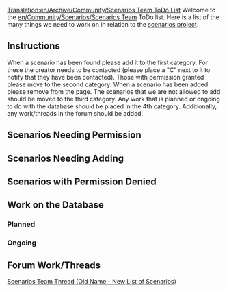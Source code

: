 [[Translation:en/Archive/Community/Scenarios Team ToDo List]]
Welcome to the [[en/Community/Scenarios/Scenarios Team]] ToDo list. Here is a list of the many things we need to work on in relation to the [[en/Community/Scenarios/Scenarios Team|scenarios project]].

== Instructions ==

When a scenario has been found please add it to the first category. For these the creator needs to be contacted (please place a "C" next to it to notify that they have been contacted). Those with permission granted please move to the second category. When a scenario has been added please remove from the page. The scenarios that we are not allowed to add should be moved to the third category. Any work that is planned or ongoing to do with the database should be placed in the 4th category. Additionally, any work/threads in the forum should be added. 


== Scenarios Needing Permission ==


== Scenarios Needing Adding ==


== Scenarios with Permission Denied ==


== Work on the Database ==

=== Planned ===

=== Ongoing ===


== Forum Work/Threads ==
[http://www.tt-forums.net/viewtopic.php?t=30482&start=0&postdays=0&postorder=asc&highlight= Scenarios Team Thread (Old Name - New List of Scenarios)]